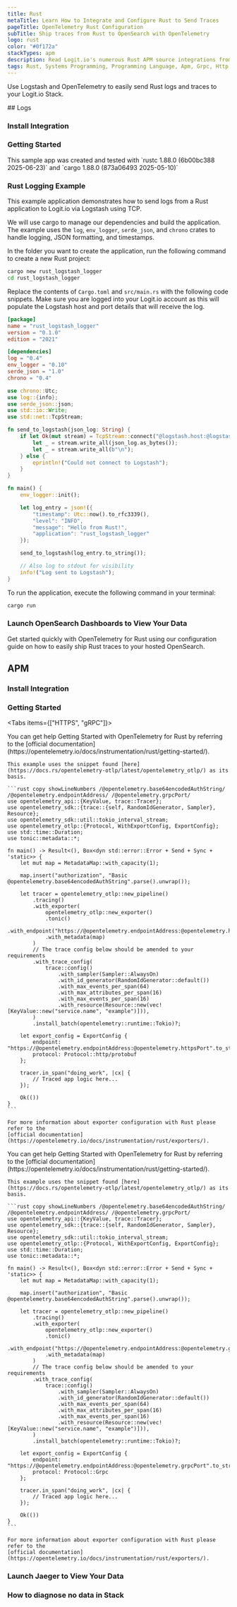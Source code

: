 ```yaml
---
title: Rust
metaTitle: Learn How to Integrate and Configure Rust to Send Traces
pageTitle: OpenTelemetry Rust Configuration
subTitle: Ship traces from Rust to OpenSearch with OpenTelemetry
logo: rust
color: "#0f172a"
stackTypes: apm
description: Read Logit.io's numerous Rust APM source integrations from Logit.io documentation to learn how to send Rust data to Logit.io
tags: Rust, Systems Programming, Programming Language, Apm, Grpc, Http
---
```


Use Logstash and OpenTelemetry to easily send Rust logs and traces to your Logit.io Stack.

<Steps>
  ## Logs

  ### Install Integration
  
  <InstallIntegration/>
  
  ### Getting Started

  <Callout type="info">
    This sample app was created and tested with
    `rustc 1.88.0 (6b00bc388 2025-06-23)` and `cargo 1.88.0 (873a06493 2025-05-10)`
  </Callout>

  ### Rust Logging Example

  This example application demonstrates how to send logs from a Rust application to Logit.io via Logstash using TCP.

  We will use cargo to manage our dependencies and build the application. 
  The example uses the `log`, `env_logger`, `serde_json`, and `chrono` crates to handle logging, JSON formatting, and timestamps.

  In the folder you want to create the application, run the following command to create a new Rust project:

  ```bash
  cargo new rust_logstash_logger
  cd rust_logstash_logger
  ```

  Replace the contents of `Cargo.toml` and `src/main.rs` with the following code snippets. Make sure you are logged into your Logit.io account 
  as this will populate the Logstash host and port details that will receive the log.

  ```toml copy filename="Cargo.toml" showLineNumbers
  [package]
  name = "rust_logstash_logger"
  version = "0.1.0"
  edition = "2021"

  [dependencies]
  log = "0.4"
  env_logger = "0.10"
  serde_json = "1.0"
  chrono = "0.4"
  ```

  ```rust copy filename="main.rs" showLineNumbers /@logstash.host/ /"@logstash.port:strip_quotes"/
  use chrono::Utc;
  use log::{info};
  use serde_json::json;
  use std::io::Write;
  use std::net::TcpStream;

  fn send_to_logstash(json_log: String) {
      if let Ok(mut stream) = TcpStream::connect("@logstash.host:@logstash.port") {
          let _ = stream.write_all(json_log.as_bytes());
          let _ = stream.write_all(b"\n");
      } else {
          eprintln!("Could not connect to Logstash");
      }
  }

  fn main() {
      env_logger::init();

      let log_entry = json!({
          "timestamp": Utc::now().to_rfc3339(),
          "level": "INFO",
          "message": "Hello from Rust!",
          "application": "rust_logstash_logger"
      });

      send_to_logstash(log_entry.to_string());

      // Also log to stdout for visibility
      info!("Log sent to Logstash");
  }
  ```

  To run the application, execute the following command in your terminal:

  ```bash copy
  cargo run
  ```

  ### Launch OpenSearch Dashboards to View Your Data

  <LaunchVisualizer type="logs" />

</Steps>

  Get started quickly with OpenTelemetry for Rust using our configuration guide on how to easily ship Rust traces to your hosted OpenSearch.
<Steps>
  ## APM

  ### Install Integration
  
  <InstallIntegration/>
  
  ### Getting Started

  <Tabs items={["HTTPS", "gRPC"]}>
  
  <Tab>
    You can get help Getting Started with OpenTelemetry for Rust by referring to the 
    [official documentation](https://opentelemetry.io/docs/instrumentation/rust/getting-started/). 

    This example uses the snippet found [here](https://docs.rs/opentelemetry-otlp/latest/opentelemetry_otlp/) as its basis.

    ```rust copy showLineNumbers /@opentelemetry.base64encodedAuthString/ /@opentelemetry.endpointAddress/ /@opentelemetry.grpcPort/
    use opentelemetry_api::{KeyValue, trace::Tracer};
    use opentelemetry_sdk::{trace::{self, RandomIdGenerator, Sampler}, Resource};
    use opentelemetry_sdk::util::tokio_interval_stream;
    use opentelemetry_otlp::{Protocol, WithExportConfig, ExportConfig};
    use std::time::Duration;
    use tonic::metadata::*;

    fn main() -> Result<(), Box<dyn std::error::Error + Send + Sync + 'static>> {
        let mut map = MetadataMap::with_capacity(1);

        map.insert("authorization", "Basic @opentelemetry.base64encodedAuthString".parse().unwrap());

        let tracer = opentelemetry_otlp::new_pipeline()
            .tracing()
            .with_exporter(
                opentelemetry_otlp::new_exporter()
                .tonic()
                .with_endpoint("https://@opentelemetry.endpointAddress:@opentelemetry.httpsPort")
                .with_metadata(map)
            )
            // The trace config below should be amended to your requirements
            .with_trace_config(
                trace::config()
                    .with_sampler(Sampler::AlwaysOn)
                    .with_id_generator(RandomIdGenerator::default())
                    .with_max_events_per_span(64)
                    .with_max_attributes_per_span(16)
                    .with_max_events_per_span(16)
                    .with_resource(Resource::new(vec![KeyValue::new("service.name", "example")])),
            )
            .install_batch(opentelemetry::runtime::Tokio)?;

        let export_config = ExportConfig {
            endpoint: "https://@opentelemetry.endpointAddress:@opentelemetry.httpsPort".to_string(),
            protocol: Protocol::http/protobuf
        };

        tracer.in_span("doing_work", |cx| {
            // Traced app logic here...
        });

        Ok(())
    }
    ```

    For more information about exporter configuration with Rust please refer to the 
    [official documentation](https://opentelemetry.io/docs/instrumentation/rust/exporters/).
  </Tab>

  <Tab>
    You can get help Getting Started with OpenTelemetry for Rust by referring to the 
    [official documentation](https://opentelemetry.io/docs/instrumentation/rust/getting-started/). 

    This example uses the snippet found [here](https://docs.rs/opentelemetry-otlp/latest/opentelemetry_otlp/) as its basis.

    ```rust copy showLineNumbers /@opentelemetry.base64encodedAuthString/ /@opentelemetry.endpointAddress/ /@opentelemetry.grpcPort/
    use opentelemetry_api::{KeyValue, trace::Tracer};
    use opentelemetry_sdk::{trace::{self, RandomIdGenerator, Sampler}, Resource};
    use opentelemetry_sdk::util::tokio_interval_stream;
    use opentelemetry_otlp::{Protocol, WithExportConfig, ExportConfig};
    use std::time::Duration;
    use tonic::metadata::*;

    fn main() -> Result<(), Box<dyn std::error::Error + Send + Sync + 'static>> {
        let mut map = MetadataMap::with_capacity(1);

        map.insert("authorization", "Basic @opentelemetry.base64encodedAuthString".parse().unwrap());

        let tracer = opentelemetry_otlp::new_pipeline()
            .tracing()
            .with_exporter(
                opentelemetry_otlp::new_exporter()
                .tonic()
                .with_endpoint("https://@opentelemetry.endpointAddress:@opentelemetry.grpcPort")
                .with_metadata(map)
            )
            // The trace config below should be amended to your requirements
            .with_trace_config(
                trace::config()
                    .with_sampler(Sampler::AlwaysOn)
                    .with_id_generator(RandomIdGenerator::default())
                    .with_max_events_per_span(64)
                    .with_max_attributes_per_span(16)
                    .with_max_events_per_span(16)
                    .with_resource(Resource::new(vec![KeyValue::new("service.name", "example")])),
            )
            .install_batch(opentelemetry::runtime::Tokio)?;

        let export_config = ExportConfig {
            endpoint: "https://@opentelemetry.endpointAddress:@opentelemetry.grpcPort".to_string(),
            protocol: Protocol::Grpc
        };

        tracer.in_span("doing_work", |cx| {
            // Traced app logic here...
        });

        Ok(())
    }
    ```

    For more information about exporter configuration with Rust please refer to the 
    [official documentation](https://opentelemetry.io/docs/instrumentation/rust/exporters/).
  </Tab>

  </Tabs>

  ### Launch Jaeger to View Your Data

  <LaunchVisualizer type="apm" />

  ### How to diagnose no data in Stack

  <DiagnoseNoData />
</Steps>